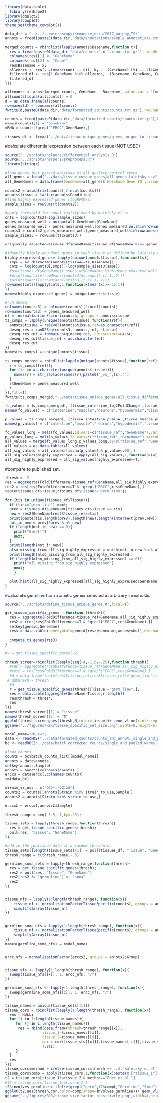 ```r
library(data.table)
  library(reshape2)
library(ggplot2)
library(cowplot)
theme_set(theme_cowplot())
```

```r
data_dir = "../../../microscopy/sequence_data/2017_murphy_TS/"
annots = fread(paste0(data_dir,"data/annotations/sample_annotations.csv"))
```
               
```r
merged_counts = rbindlist(lapply(annots$Basename,function(x){
  res = fread(paste0(data_dir,"data/counts/",x,".count.txt.gz"), header = TRUE, drop = 2:6,)
  colnames(res)[1] <- "GeneName"
  colnames(res)[2] <- "Count"
  res$Basename = x;
  allzeros <- res[, .(mean(Count == 0)), by = .(GeneName)][V1 == 1]$GeneName
  filtered_df <- res[! GeneName %in% allzeros, .(Basename, GeneName, Count)]
  filtered_df
}))
```

```r
allcounts <- acast(merged_counts, GeneName ~ Basename, value.var = "Count")
allcounts[is.na(allcounts)] = 0
d = as.data.frame(allcounts)
rownames(d) = rownames(allcounts)
fwrite(d,paste0(data_dir,"data/formatted_counts/counts.txt.gz"),row.names=T)
```
```r
counts = fread(paste0(data_dir,"data/formatted_counts/counts.txt.gz"),header=T)
names(counts)[1] = "GeneName"
mRNA = counts[!grep("^ERCC",GeneName),]
```

```r
tissues_df <- fread("../data/tissue_unique_genes/genes_unique_to_tissues.csv.gz")


```

#calculate differential expression between each tissue (NOT USED)
```r
source("../scripts/helpers/differential_analysis.R")
source("../scripts/helpers/preprocess.R")
library(stringr)

#load genes that passed kaletsky et all quality control check
all_genes = fread("../data/tissue_unique_genes/all_genes_kaletsky.csv")
all_GeneNames = data.frame(GeneName=all_genes$`WormBase Gene ID`,tissue=all_genes$tissue)

counts2 = as.matrix(counts[,2:ncol(counts)])
annots$tissue = factor(annots$Condition)
#find highly expressed genes (logRPKM>5)
sample_sizes = rowSums(t(counts2))

#apply threshold for count quality used by kaletsky et al
cnts = log(counts2)-log(sample_sizes)
genes_measured_well = unique(all_GeneNames$GeneName)
genes_measured_well = genes_measured_well[genes_measured_well%in%rownames(counts2)]
counts3 = counts2[genes_measured_well[genes_measured_well%in%rownames(counts2)],]
sample_sizes3 = rowSums(t(counts3))

originally_selected=tissues_df$GeneName[tissues_df$GeneName %in% genes_measured_well]

#identify highly-abundant genes in each tissue as defined by kaletsky et al
highly_expressed_genes= lapply(unique(annots$tissue),function(ts){
  smps = as.character(annots[tissue==ts,Basename])
  cnts = log(counts3[,smps])-log(sample_sizes3[smps])
  #os=tissues_df$GeneName[tissues_df$GeneName %in% genes_measured_well & tissues_df$Tissue == ts]
  #print(quantile(rowMeans(counts3[os,smps]),c(.1,.9)))
  #print(quantile(rowMeans(cnts[os,]),c(.1,.9)))
rownames(cnts)[apply(cnts,1,function(x)mean(x)>=-10.1)]
})
names(highly_expressed_genes) = unique(annots$tissue)

#run deseq
colnames(counts3) = colnames(counts)[2:ncol(counts)]
rownames(counts3) = genes_measured_well
nf =  normalizationFactor(counts3, groups = annots$tissue)
ts_comps = lapply(unique(annots$tissue),function(ref){
  annots$tissue = relevel(annots$tissue,ref=as.character(ref))
  deseq_res = runDESeq(counts3, annots, nf, ~tissue)
  deseq_res_out = formatDESeq(deseq_res, cooksCutoff=FALSE)
  deseq_res_out$tissue_ref = as.character(ref)
  deseq_res_out
})
names(ts_comps) = unique(annots$tissue)

ts_comps_merged = rbindlist(lapply(unique(annots$tissue),function(ref){
  r = ts_comps[[ref]];
  for (ts in as.character(unique(annots$tissue))){
    names(r) = str_replace(names(r),paste0("_vs_",ts),"")
  }
  r$GeneName = genes_measured_well
  r
}),fill=T)
fwrite(ts_comps_merged,"../data/tissue_unique_genes/all_tissue_differences.csv.gz")
```

```r
fc_values = ts_comps_merged[,.(tissue_intestine_log2FoldChange ,tissue_muscle_log2FoldChange, tissue_neurons_log2FoldChange,tissue_hypodermis_log2FoldChange,tissue_ref,GeneName)] 
names(fc_values) = c("intestine","muscle","neurons","hypodermis","tissue_ref","GeneName")

p_values = ts_comps_merged[,.(tissue_intestine_pvalue ,tissue_muscle_pvalue, tissue_neurons_pvalue,tissue_hypodermis_pvalue,tissue_ref,GeneName)] 
names(p_values) = c("intestine","muscle","neurons","hypodermis","tissue_ref","GeneName")

fc_values_long = melt(fc_values,id.vars=c("tissue_ref","GeneName"),variable.name="tissue_comp",value.name="FoldDifference")
p_values_long = melt(p_values,id.vars=c("tissue_ref","GeneName"),variable.name="tissue_comp",value.name="p_value")
all_values = merge(fc_values_long,p_values_long,by=c("tissue_ref","GeneName","tissue_comp"))
all_values = as.data.table(all_values)
all_sig_values = all_values[!is.na(p_value) & p_value<.001,]
all_sig_values$highly_expressed = apply(all_sig_values,1,function(x)x[["GeneName"]] %in% highly_expressed_genes[[x[["tissue_ref"]]]])
all_sig_highly_expressed = all_sig_values[highly_expressed==T,]

```

#compare to published set.
```r
thresh = -2
res = aggregate(FoldDifference~tissue_ref+GeneName,all_sig_highly_expressed,function(x)!any(log(2^x) > thresh))
res2 = res[res$FoldDifference==T & !grepl("ERCC",res$GeneName),]
table(tissues_df$Tissue[tissues_df$Tissue!="germ_line"])

for (tis in unique(tissues_df$Tissue)){
  if (tis=="germ_line") next;
  prev = tissues_df$GeneName[tissues_df$Tissue == tis]
  new = res2$GeneName[res2$tissue_ref==tis]
  print(paste(tis,length(prev),length(new),length(intersect(prev,new))))
  not_in_new = prev[!prev %in% new]
  if (length(not_in_new) == 0){
    print("Great!")
    next;
  }
  print(length(not_in_new))
  also_missing_from_all_sig_highly_expressed = which(not_in_new %in% all_sig_highly_expressed$GeneName)
  print(length(also_missing_from_all_sig_highly_expressed))
  if (length(also_missing_from_all_sig_highly_expressed) == 0){
    print("all missing from sig highly expressed")
    next;
    }
  
  plot(hist(all_sig_highly_expressed[all_sig_highly_expressed$GeneName %in% not_in_new,FoldDifference]))
}

```
#calculate germline from somatic genes selected at arbitrary thresholds.
```r
source("../scripts/define_tissue_unique_genes.R",local=T)

get_tissue_specific_genes = function (thresh){
  res = aggregate(FoldDifference~tissue_ref+GeneName,all_sig_highly_expressed,function(x)!any(log(2^x) > thresh))
  res2 = (res[res$FoldDifference==T & !grepl("ERCC",res$GeneName),])
  setkey(geneid,GeneName)
  res3 = data.table(GeneSymbol=geneid[res2$GeneName,GeneSymbol],GeneName=res2$GeneName,Tissue=res2$tissue_ref)
  
  compute_ts_genes(res3)
}

#v = get_tissue_specific_genes(-2)

```

```r

thresh_screen=rbindlist(lapply(seq(-4,-1,by=.25),function(thresh){
  #res = aggregate(FoldDifference~tissue_ref+GeneName,all_sig_highly_expressed,function(x)!any(log(2^x) > thresh))
  #res2 = res[res$FoldDifference==T & !grepl("ERCC",res$GeneName),]
  #d = data.frame(table(res2$tissue_ref[res2$tissue_ref!="germ_line"]))
 # d$thresh = thresh
  #d
  r = get_tissue_specific_genes(thresh)[Tissue!="germ_line",];
  res = data.table(aggregate(GeneName~Tissue,r,length))
  res$thresh = thresh;
  res
}))
names(thresh_screen)[1] = "tissue"
names(thresh_screen)[2] = "N"
ggplot(thresh_screen,aes(thresh,N,color=tissue))+ geom_vline(xintercept=-2,lty=2) + geom_point() +geom_line() + xlab("Tissue-specific logFC threshold") +ylab("Number of Genes")+theme(legend.position=c(.1,.7))
ggsave("../figures/R2R/tissue_specific_set_size.png",width=8,height=6)

```
```r
model_name="d8_sw";
data <- readRDS("../data/formated_counts/counts_and_annots_single_and_pooled_worms.rds")
bc <- readRDS("../data/batch_corrected_counts/single_and_pooled_worms.rds")

#load counts
counts = bc$batch_counts_list[[model_name]]
annots = data$annots
setkey(annots,Sample)
annots = annots[colnames(counts) ]
erccs = data$ercc[,colnames(counts)]
rm(data,bc)

strain_to_use = c("QZ0","QZ120")
counts2 = counts[,annots[Strain %in% strain_to_use,Sample]]
annots2 = annots[Strain %in% strain_to_use,]

erccs2 = erccs[,annots2$Sample]
                         
thresh_range = seq(-3.5,-1,by=.25);

tissue_sets = lapply(thresh_range,function(thresh){
  res = get_tissue_specific_genes(thresh);
  pull(res, "Tissue", "GeneName")
})

#add in the published data at a random threshold.
tissue_sets[[length(tissue_sets)+1]] = pull(tissues_df, "Tissue", "GeneName")
thresh_range = c(thresh_range,-.5)

germline_soma_sets = lapply(thresh_range,function(thresh){
  res = get_tissue_specific_genes(thresh);
  res2 = pull(res, "Tissue", "GeneName")
  res2[res2 != "germ_line"] <- "soma"
  res2
})


tissue_nfs = lapply(1:length(thresh_range), function(x){
    tissue_nf <- normalizationFactorTissueSpecific(counts2, groups = annots2$Group, tissues = tissue_sets[[x]])
    simplify2array(tissue_nf)
})


germline_soma_nfs = lapply(1:length(thresh_range), function(x){
    tissue_nf <- normalizationFactorTissueSpecific(counts2, groups = annots2$Group, tissues = germline_soma_sets[[x]])
    simplify2array(tissue_nf)
})
names(germline_soma_nfs) = model_names


ercc_nfs = normalizationFactor(erccs2, groups = annots2$Group)


tissue_sfs <- lapply(1:length(thresh_range), function(x){
  sweep(tissue_nfs[[x]], 1, ercc_nfs, "/")
})

germline_soma_sfs <- lapply(1:length(thresh_range), function(x){
  sweep(germline_soma_nfs[[x]], 1, ercc_nfs, "/")
})
```


```r
tissue_names = unique(tissue_sets[[1]])
tissue_cors = rbindlist(lapply(1:length(thresh_range), function(x){
  res = NULL;
  for (i in 1:length(tissue_names)){
     for (j in i:length(tissue_names)){
      res = rbind(data.frame(thresh=thresh_range[[x]],
                 tissue_1=tissue_names[[i]],
                 tissue_2=tissue_names[[j]],
                 cor = cor(tissue_sfs[[x]][,tissue_names[[i]]],tissue_sfs[[x]][,tissue_names[[j]]])
                 ),res)
     }
  }
  res
}))
tissue_cors$method = ifelse(tissue_cors$thresh == -.5,"Kaletsky et al","Eder et al.")
tissue_cors$comp = apply(tissue_cors,1,function(x)paste(x[["tissue_1"]],x[["tissue_2"]]))
t2 = tissue_cors[tissue_1!=tissue_2 & method=="Eder et al."]
#t2 = tissue_cors[tissue_1!=tissue_2 ]
t2$involves_germline = ifelse(grepl("germ",t2$comp),"Germline","Soma")
ggplot(t2,aes(thresh,cor,color=comp,shape=involves_germline))+ geom_vline(xintercept=-2,lty=2)+geom_point()+geom_line() + xlab("Tissue-specific logFC threshold") +ylab("Tissue size factor correlation") 
ggsave("../figures/R2R/tissue_size_factor_sensitivity.png",width=8,height=6)

```


